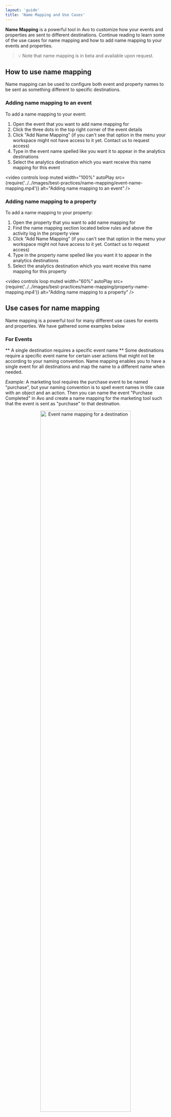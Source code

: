 ```yaml
---
layout: 'guide'
title: 'Name Mapping and Use Cases'
---
```



**Name Mapping** is a powerful tool in Avo to customize how your events and properties are sent to different destinations. Continue reading to learn some of the use cases for name mapping and how to add name mapping to your events and properties.

> 💡 Note that name mapping is in beta and available upon request.

## How to use name mapping
Name mapping can be used to configure both event and property names to be sent as something different to specific destinations.

### Adding name mapping to an event

To add a name mapping to your event:
1. Open the event that you want to add name mapping for
2. Click the three dots in the top right corner of the event details
3. Click "Add Name Mapping" (if you can't see that option in the menu your workspace might not have access to it yet. Contact us to request access)
4. Type in the event name spelled like you want it to appear in the analytics destinations
5. Select the analytics destination which you want receive this name mapping for this event

<video
  controls
  loop
  muted
  width="100%"
  autoPlay
  src={require('../../images/best-practices/name-mapping/event-name-mapping.mp4')}
  alt="Adding name mapping to an event"
/>

### Adding name mapping to a property

To add a name mapping to your property:
1. Open the property that you want to add name mapping for
2. Find the name mapping section located below rules and above the activity log in the property view
3. Click "Add Name Mapping" (if you can't see that option in the menu your workspace might not have access to it yet. Contact us to request access)
4. Type in the property name spelled like you want it to appear in the analytics destinations
5. Select the analytics destination which you want receive this name mapping for this property

<video
  controls
  loop
  muted
  width="60%"
  autoPlay
  src={require('../../images/best-practices/name-mapping/property-name-mapping.mp4')}
  alt="Adding name mapping to a property"
/>

## Use cases for name mapping
Name mapping is a powerful tool for many different use cases for events and properties. We have gathered some examples below

### For Events
** A single destination requires a specific event name **
Some destinations require a specific event name for certain user actions that might not be according to your naming convention. Name mapping enables you to have a single event for all destinations and map the name to a different name when needed.

_Example:_
A marketing tool requires the purchase event to be named "purchase", but your naming convention is to spell event names in title case with an object and an action. Then you can name the event "Purchase Completed" in Avo and create a name mapping for the marketing tool such that the event is sent as "purchase" to that destination.

<center>
  <img
    src={require('../../images/best-practices/name-mapping/event-name-mapping-marketing.png')}
    width="75%"
    alt="Event name mapping for a destination"
  />
</center>

** An event has different shapes based on scenarios **
Some companies have multiple platforms or products and have complex event shapes that vary depending on platform, product or context. In those cases it's useful to create multiple events in Avo for the different shapes, differentiate between the event names in Avo but send all of them as the same event name to your destinations.

_Example:_
A company has three different apps where it's possible to add things to cart. The shapes of the "Add to Cart" events varies a lot between the three apps as the same properties are not relevant for all of them. Therefore they have three "Add to Cart" events in Avo

- Add to Cart – Food App
- Add to Cart – Clothes App
- Add to Cart – Jewelry App

<center>
  <img
    src={require('../../images/best-practices/name-mapping/event-name-mapping-big-event.png')}
    width="75%"
    alt="Event name mapping for multiple event shapes"
  />
</center>


These events have some properties in common but some not at all. But the company wants to be able to analyse all the data together, to be able to compare the performance of the three.


### For Properties

** A single destination requires a specific property name **
Some destinations require a specific property name for certain events that might not be according to your naming convention. Name mapping enables you to have a single property for all destinations and map the name to a different name when needed.

_Example:_
A marketing tool requires the currency property to be spelled in upper case but your naming convention is to spell it in snake case. Then you can name the property "currency" in Avo and create a name mapping for the marketing tool such that the property is sent as "CURRENCY" to that destination.

<center>
  <img
    src={require('../../images/best-practices/name-mapping/property-name-mapping-marketing.png')}
    width="75%"
    alt="Property name mapping for a destination"
  />
</center>

** A property has different definitions based on use case **
Some teams use pretty general property names that are used in differnt context and therefore could have different descriptions, constraints and types. Name mapping is a great way to keep track of the different versions of such properties. Then you are able to define all the different properties in Avo with descriptive names and Avo will take care of sending them with the same name to all your destinations. That way you are able to manage the types, constraints and descriptions per use case and have a clear descriptive name for each property to make data design easier while having them all be sent with the same property name to your destinations

Example: 
A team has the property "source" can mean a few different thing depending on context: a source page on web, a source screen on mobile, the source where the app was downloaded form, etc. Name mapping can be used to create seperate properties with seperate definitions:
- "source_page"
  - Description: The page that the user triggered the event from
  - Value type: String
  - Constraints: "Signup Page", "Setting Page", "Profile Page", etc
- "source_screen"
  - Description: The screen that the user triggered the event from
  - Value type: String
  - Constraints: "Signup Screen", "Setting Screen", "Profile Screen", etc
- "source_download"
  - Description: Where the user downloaded our app from
  - Value type: String
  - Constraints: "Apple App Store", "Google Play Store", "Hockeyapp"

** Different property types should have the same name **
Some teams have a history of having event and user properties with the same name before starting to use Avo. Avo encourages teams to use different names between property types as it can be confusing in the analytics tool to differentiate between the two properties. But to be able to keep history intact, then you can name the event and user properties differently in Avo, but send them with the same name to your destinations.

Example:
A team has been sending email as a user and event property before adopting Avo. They want to continue sending both properties with the name "email" to all their destinations to keep history intact. So they name the event property "email" and the user property "user email" and add a name mapping to send it as "email" to all destinations.

<center>
  <img
    src={require('../../images/best-practices/name-mapping/property-name-mapping-event-and-user.png')}
    width="75%"
    alt="Property name mapping for same name properties"
  />
</center>

<center>
  <img
    src={require('../../images/best-practices/name-mapping/property-name-mapping-user-email.png')}
    width="75%"
    alt="Purpose meeting example"
  />
</center>